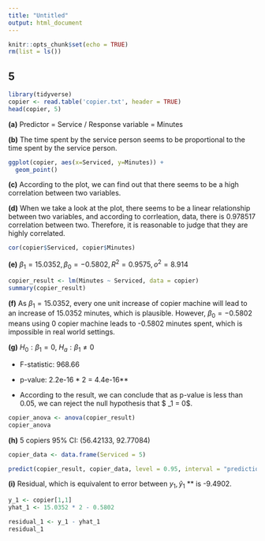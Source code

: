 ```yaml
---
title: "Untitled"
output: html_document
---
```


```r
knitr::opts_chunk$set(echo = TRUE)
rm(list = ls())
```

## 5

```r
library(tidyverse)
copier <- read.table('copier.txt', header = TRUE)
head(copier, 5)
```


**(a)** Predictor = Service / Response variable = Minutes 


**(b)** The time spent by the service person seems to be proportional to the time spent by the service person.

```r
ggplot(copier, aes(x=Serviced, y=Minutes)) +
  geom_point()
```

**(c)** According to the plot, we can find out that there seems to be a high correlation between two variables.


**(d)** When we take a look at the plot, there seems to be a linear relationship between two variables, and according to corrleation, data, there is 0.978517 correlation between two. Therefore, it is reasonable to judge that they are highly correlated. 

```r
cor(copier$Serviced, copier$Minutes)
```

**(e)** $\beta_1 = 15.0352, \beta_0 = -0.5802, R^2 = 0.9575, o^2 = 8.914$

```r
copier_result <- lm(Minutes ~ Serviced, data = copier)
summary(copier_result)
```

**(f)**  As $\beta_1 = 15.0352$, every one unit increase of copier machine will lead to an increase of 15.0352 minutes, which is plausible. However, $\beta_0 = -0.5802$ means using 0 copier machine leads to -0.5802 minutes spent, which is impossible in real world settings.


**(g)** $H_0: \beta_1 = 0$, $H_a: \beta_1 \neq 0$

- F-statistic: 968.66

- p-value: 2.2e-16 * 2 = 4.4e-16**

- According to the result, we can conclude that as p-value is less than 0.05, we can reject the null hypothesis that $ \beta_1 = 0$.

```r
copier_anova <- anova(copier_result)
copier_anova
```


**(h)** 5 copiers 95% CI: (56.42133, 92.77084)

```r
copier_data <- data.frame(Serviced = 5)

predict(copier_result, copier_data, level = 0.95, interval = "prediction")
```



**(i)** Residual, which is equivalent to error between  $y_1, \hat{y}_1$ ** is -9.4902.


```r
y_1 <- copier[1,1]
yhat_1 <- 15.0352 * 2 - 0.5802

residual_1 <- y_1 - yhat_1
residual_1
```
